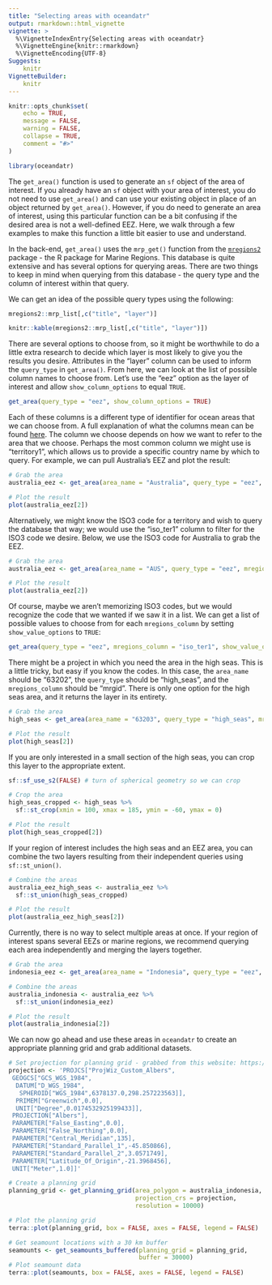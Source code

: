 ```yaml
---
title: "Selecting areas with oceandatr"
output: rmarkdown::html_vignette
vignette: >
  %\VignetteIndexEntry{Selecting areas with oceandatr}
  %\VignetteEngine{knitr::rmarkdown}
  %\VignetteEncoding{UTF-8}
Suggests:
    knitr
VignetteBuilder:
    knitr
---
```


```r
knitr::opts_chunk$set(
	echo = TRUE,
	message = FALSE,
	warning = FALSE,
	collapse = TRUE,
	comment = "#>"
)

library(oceandatr)
```

The `get_area()` function is used to generate an `sf` object of the area of interest. If you already have an `sf` object with your area of interest, you do not need to use `get_area()` and can use your existing object in place of an object returned by `get_area()`. However, if you do need to generate an area of interest, using this particular function can be a bit confusing if the desired area is not a well-defined EEZ. Here, we walk through a few examples to make this function a little bit easier to use and understand. 

In the back-end, `get_area()` uses the `mrp_get()` function from the [`mregions2`](https://lifewatch.github.io/mregions2/) package - the R package for Marine Regions. This database is quite extensive and has several options for querying areas. There are two things to keep in mind when querying from this database - the query type and the column of interest within that query. 

We can get an idea of the possible query types using the following: 

```r
mregions2::mrp_list[,c("title", "layer")]
```

```r
knitr::kable(mregions2::mrp_list[,c("title", "layer")])
```


There are several options to choose from, so it might be worthwhile to do a little extra research to decide which layer is most likely to give you the results you desire. Attributes in the "layer" column can be used to inform the `query_type` in `get_area()`. From here, we can look at the list of possible column names to choose from. Let's use the "eez" option as the layer of interest and allow `show_column_options` to equal `TRUE`. 

```r
get_area(query_type = "eez", show_column_options = TRUE)
```

Each of these columns is a different type of identifier for ocean areas that we can choose from. A full explanation of what the columns mean can be found [here](https://marineregions.org/eezattribute.php). The column we choose depends on how we want to refer to the area that we choose. Perhaps the most common column we might use is "territory1", which allows us to provide a specific country name by which to query. For example, we can pull Australia's EEZ and plot the result: 

```r
# Grab the area
australia_eez <- get_area(area_name = "Australia", query_type = "eez", mregions_column = "territory1")

# Plot the result
plot(australia_eez[2])
```

Alternatively, we might know the ISO3 code for a territory and wish to query the database that way; we would use the "iso_ter1" column to filter for the ISO3 code we desire. Below, we use the ISO3 code for Australia to grab the EEZ. 

```r
# Grab the area
australia_eez <- get_area(area_name = "AUS", query_type = "eez", mregions_column = "iso_ter1")

# Plot the result
plot(australia_eez[2])
```

Of course, maybe we aren't memorizing ISO3 codes, but we would recognize the code that we wanted if we saw it in a list. We can get a list of possible values to choose from for each `mregions_column` by setting `show_value_options` to `TRUE`: 

```r
get_area(query_type = "eez", mregions_column = "iso_ter1", show_value_options =  TRUE)
```

There might be a project in which you need the area in the high seas. This is a little tricky, but easy if you know the codes. In this case, the `area_name` should be "63202", the `query_type` should be "high_seas", and the `mregions_column` should be "mrgid". There is only one option for the high seas area, and it returns the layer in its entirety. 

```r
# Grab the area
high_seas <- get_area(area_name = "63203", query_type = "high_seas", mregions_column = "mrgid")

# Plot the result
plot(high_seas[2])
```

If you are only interested in a small section of the high seas, you can crop this layer to the appropriate extent. 

```r
sf::sf_use_s2(FALSE) # turn of spherical geometry so we can crop

# Crop the area
high_seas_cropped <- high_seas %>% 
  sf::st_crop(xmin = 100, xmax = 185, ymin = -60, ymax = 0)

# Plot the result
plot(high_seas_cropped[2])
```

If your region of interest includes the high seas and an EEZ area, you can combine the two layers resulting from their independent queries using `sf::st_union()`. 

```r
# Combine the areas
australia_eez_high_seas <- australia_eez %>% 
  sf::st_union(high_seas_cropped)

# Plot the result
plot(australia_eez_high_seas[2])
```

Currently, there is no way to select multiple areas at once. If your region of interest spans several EEZs or marine regions, we recommend querying each area independently and merging the layers together.

```r
# Grab the area
indonesia_eez <- get_area(area_name = "Indonesia", query_type = "eez", mregions_column = "territory1")

# Combine the areas
australia_indonesia <- australia_eez %>% 
  sf::st_union(indonesia_eez)

# Plot the result
plot(australia_indonesia[2]) 
```

We can now go ahead and use these areas in `oceandatr` to create an appropriate planning grid and grab additional datasets. 

```r
# Set projection for planning grid - grabbed from this website: https://projectionwizard.org
projection <- 'PROJCS["ProjWiz_Custom_Albers",
 GEOGCS["GCS_WGS_1984",
  DATUM["D_WGS_1984",
   SPHEROID["WGS_1984",6378137.0,298.257223563]],
  PRIMEM["Greenwich",0.0],
  UNIT["Degree",0.0174532925199433]],
 PROJECTION["Albers"],
 PARAMETER["False_Easting",0.0],
 PARAMETER["False_Northing",0.0],
 PARAMETER["Central_Meridian",135],
 PARAMETER["Standard_Parallel_1",-45.850866],
 PARAMETER["Standard_Parallel_2",3.0571749],
 PARAMETER["Latitude_Of_Origin",-21.3968456],
 UNIT["Meter",1.0]]'

# Create a planning grid 
planning_grid <- get_planning_grid(area_polygon = australia_indonesia, 
                                   projection_crs = projection, 
                                   resolution = 10000)

# Plot the planning grid
terra::plot(planning_grid, box = FALSE, axes = FALSE, legend = FALSE)
```
```r
# Get seamount locations with a 30 km buffer
seamounts <- get_seamounts_buffered(planning_grid = planning_grid, 
                                    buffer = 30000)
# Plot seamount data
terra::plot(seamounts, box = FALSE, axes = FALSE, legend = FALSE)
```



